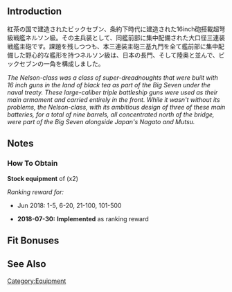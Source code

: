 {{EquipmentInfo|298}}

==Introduction==
紅茶の国で建造されたビックセブン、条約下時代に建造された16inch砲搭載超弩級戦艦ネルソン級。その主兵装として、同艦前部に集中配備された大口径三連装戦艦主砲です。課題を残しつつも、本三連装主砲三基九門を全て艦前部に集中配備した野心的な艦形を持つネルソン級は、日本の長門、そして陸奥と並んで、ビックセブンの一角を構成しました。

''The Nelson-class was a class of super-dreadnoughts that were built with 16 inch guns in the land of black tea as part of the Big Seven under the naval treaty. These large-caliber triple battleship guns were used as their main armament and carried entirely in the front. While it wasn't without its problems, the Nelson-class, with its ambitious design of three of these main batteries, for a total of nine barrels, all concentrated north of the bridge, were part of the Big Seven alongside Japan's Nagato and Mutsu.''

==Notes==
<div class="mw-collapsible"><h3>How To Obtain</h3>
<div class="mw-collapsible-content">
'''Stock equipment''' of {{Ship/Link|Nelson}} (x2)

''Ranking reward for:''
* Jun 2018: 1-5, 6-20, 21-100, 101-500

</div></div>


<div class="mw-collapsible><h3>Updates History</h3>
<div class="mw-collapsible-content>
* '''2018-07-30:''' '''Implemented''' as ranking reward
</div></div>

==Fit Bonuses==
{{:16inch Mk.I Triple Gun Mount/Bonuses}}

==See Also==

{{Equipmentlist}}
[[Category:Equipment]]